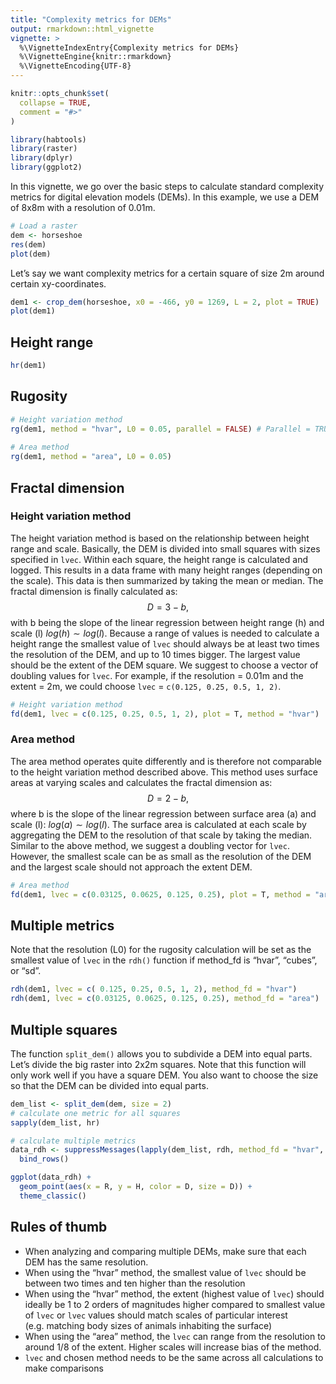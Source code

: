 ```yaml
---
title: "Complexity metrics for DEMs"
output: rmarkdown::html_vignette
vignette: >
  %\VignetteIndexEntry{Complexity metrics for DEMs}
  %\VignetteEngine{knitr::rmarkdown}
  %\VignetteEncoding{UTF-8}
---
```


```r
knitr::opts_chunk$set(
  collapse = TRUE,
  comment = "#>"
)
```

```r
library(habtools)
library(raster)
library(dplyr)
library(ggplot2)
```

In this vignette, we go over the basic steps to calculate standard complexity metrics for digital elevation models (DEMs).
In this example, we use a DEM of 8x8m with a resolution of 0.01m.

```r
# Load a raster
dem <- horseshoe
res(dem)
plot(dem)
```
Let's say we want complexity metrics for a certain square of size 2m around certain xy-coordinates.
```r
dem1 <- crop_dem(horseshoe, x0 = -466, y0 = 1269, L = 2, plot = TRUE)
plot(dem1)
```

## Height range

```r
hr(dem1)
```

## Rugosity

```r
# Height variation method
rg(dem1, method = "hvar", L0 = 0.05, parallel = FALSE) # Parallel = TRUE enables parallel processing using multiple cores to speed up the calculations using the height variation method. Only use this if you have a powerful computer with at least four cores. 
           
# Area method
rg(dem1, method = "area", L0 = 0.05)
```

## Fractal dimension

### Height variation method

The height variation method is based on the relationship between height range and scale. 
Basically, the DEM is divided into small squares with sizes specified in `lvec`. Within each square, the height range is calculated and logged. This results in a data frame with many height ranges (depending on the scale). This data is then summarized by taking the mean or median. The fractal dimension is finally calculated as:
$$D = 3- b,$$
with b being the slope of the linear regression between height range (h) and scale (l) $log(h) \sim log(l)$.
Because a range of values is needed to calculate a height range the smallest value of `lvec` should always be at least two times the resolution of the DEM, and up to 10 times bigger. The largest value should be the extent of the DEM square. We suggest to choose a vector of doubling values for `lvec`. For example, if the resolution = 0.01m and the extent = 2m, we could choose `lvec` = `c(0.125, 0.25, 0.5, 1, 2)`.
```r
# Height variation method
fd(dem1, lvec = c(0.125, 0.25, 0.5, 1, 2), plot = T, method = "hvar")

```

### Area method
The area method operates quite differently and is therefore not comparable to the height variation method described above. This method uses surface areas at varying scales and calculates the fractal dimension as: 
$$D = 2 - b,$$
where b is the slope of the linear regression between surface area (a) and scale (l): $log(a) \sim log(l)$.
The surface area is calculated at each scale by aggregating the DEM to the resolution of that scale by taking the median. 
Similar to the above method, we suggest a doubling vector for `lvec`. However, the smallest scale can be as small as the resolution of the DEM and the largest scale should not approach the extent DEM. 

```r
# Area method
fd(dem1, lvec = c(0.03125, 0.0625, 0.125, 0.25), plot = T, method = "area")
```


## Multiple metrics
Note that the resolution (L0) for the rugosity calculation will be set as the smallest value of `lvec` in the `rdh()` function if method_fd is "hvar", "cubes", or "sd".
```r
rdh(dem1, lvec = c( 0.125, 0.25, 0.5, 1, 2), method_fd = "hvar")
rdh(dem1, lvec = c(0.03125, 0.0625, 0.125, 0.25), method_fd = "area")
```

## Multiple squares
The function `split_dem()` allows you to subdivide a DEM into equal parts. Let's divide the big raster into 2x2m squares. 
Note that this function will only work well if you have a square DEM. You also want to choose the size so that the DEM can be divided into equal parts.
```r
dem_list <- split_dem(dem, size = 2)
# calculate one metric for all squares
sapply(dem_list, hr)

# calculate multiple metrics
data_rdh <- suppressMessages(lapply(dem_list, rdh, method_fd = "hvar", lvec = c(0.125, 0.25, 0.5, 1, 2))) %>%
  bind_rows()

```

```r
ggplot(data_rdh) +
  geom_point(aes(x = R, y = H, color = D, size = D)) +
  theme_classic()
```


## Rules of thumb

- When analyzing and comparing multiple DEMs, make sure that each DEM has the same resolution. 
- When using the "hvar" method, the smallest value of `lvec` should be between two times and ten higher than the resolution 
- When using the "hvar" method, the extent (highest value of `lvec`) should ideally be 1 to 2 orders of magnitudes higher compared to smallest value of `lvec` or `lvec` values should match scales of particular interest (e.g. matching body sizes of animals inhabiting the surface)
- When using the "area" method, the `lvec` can range from the resolution to around 1/8 of the extent. Higher scales will increase bias of the method. 
- `lvec` and chosen method needs to be the same across all calculations to make comparisons



